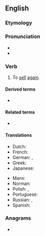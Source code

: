==English==

===Etymology===
{{prefix|en|re|sell}}

===Pronunciation===
* {{IPA|en|/ɹiːˈsɛl/}}
* {{rhymes|en|ɛl}}

===Verb===
{{en-verb|resells|reselling|resold}}

# To [[sell]] [[again]].

====Derived terms====
* {{l|en|reseller}}

====Related terms====
* {{l|en|resale}}

====Translations====
{{trans-top|To sell again}}
* Dutch: {{t|nl|dooverkopen}}
* French: {{t+|fr|revendre}}
* German: {{t|de|wiederverkaufen}}, {{t+|de|weiterverkaufen}}
* Greek: {{t+|el|μεταπουλώ}}
* Japanese: {{t+|ja|転売|alt=転売する|tr=てんばいする, tembai-suru|sc=Jpan}}
{{trans-mid}}
* Manx: {{t|gv|aachreck}}
* Norman: {{t|nrf|r'vendre}}
* Polish: {{t|pl|odsprzedać|pf}}, {{t|pl|odsprzedawać|impf}}
* Portuguese: {{t|pt|revender}}
* Russian: {{t+|ru|перепродать|pf}}, {{t+|ru|перепродавать|impf}}
* Spanish: {{t+|es|revender}}
{{trans-bottom}}

===Anagrams===
* {{anagrams|en|a=eellrs|Ellers|Seller|ellers|seller}}